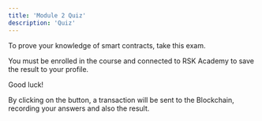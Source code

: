 ---
title: 'Module 2 Quiz'
description: 'Quiz'
---

To prove your knowledge of smart contracts, take this exam.

You must be enrolled in the course and connected to RSK Academy to save the result to your profile.

Good luck!

<QuizList course='dev' module='02' numberOfQuestions={8} />

By clicking on the button, a transaction will be sent to the Blockchain,
recording your answers and also the result.
